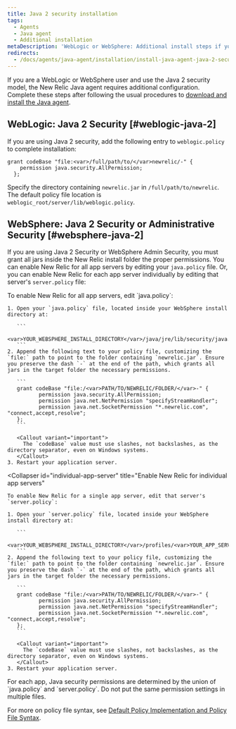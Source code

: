 ```yaml
---
title: Java 2 security installation
tags:
  - Agents
  - Java agent
  - Additional installation
metaDescription: 'WebLogic or WebSphere: Additional install steps if yo use Java 2 Security or Administrative Security.'
redirects:
  - /docs/agents/java-agent/installation/install-java-agent-java-2-security
---
```


If you are a WebLogic or WebSphere user and use the Java 2 security model, the New Relic Java agent requires additional configuration. Complete these steps after following the usual procedures to [download and install the Java agent](/docs/agents/java-agent/installation/java-agent-manual-installation).

## WebLogic: Java 2 Security [#weblogic-java-2]

If you are using Java 2 security, add the following entry to `weblogic.policy` to complete installation:

```
grant codeBase "file:<var>/full/path/to/</var>newrelic/-" {
    permission java.security.AllPermission;
  };
```

Specify the directory containing `newrelic.jar` in `/full/path/to/newrelic`. The default policy file location is `weblogic_root/server/lib/weblogic.policy`.

## WebSphere: Java 2 Security or Administrative Security [#websphere-java-2]

If you are using Java 2 Security or WebSphere Admin Security, you must grant all jars inside the New Relic install folder the proper permissions. You can enable New Relic for all app servers by editing your `java.policy` file. Or, you can enable New Relic for each app server individually by editing that server's `server.policy` file:

<CollapserGroup>
  <Collapser
    id="all-app-servers"
    title="Enable New Relic for all app servers"
  >
    To enable New Relic for all app servers, edit `java.policy`:

    1. Open your `java.policy` file, located inside your WebSphere install directory at:

       ```
       <var>YOUR_WEBSPHERE_INSTALL_DIRECTORY</var>/java/jre/lib/security/java.policy
       ```
    2. Append the following text to your policy file, customizing the `file:` path to point to the folder containing `newrelic.jar`. Ensure you preserve the dash `-` at the end of the path, which grants all jars in the target folder the necessary permissions.

       ```
       grant codeBase "file:/<var>PATH/TO/NEWRELIC/FOLDER/</var>-" {
              permission java.security.AllPermission;
              permission java.net.NetPermission "specifyStreamHandler";
              permission java.net.SocketPermission "*.newrelic.com", "connect,accept,resolve";
       };
       ```

       <Callout variant="important">
         The `codeBase` value must use slashes, not backslashes, as the directory separator, even on Windows systems.
       </Callout>
    3. Restart your application server.
  </Collapser>

  <Collapser
    id="individual-app-server"
    title="Enable New Relic for individual app servers"
  >
    To enable New Relic for a single app server, edit that server's `server.policy`:

    1. Open your `server.policy` file, located inside your WebSphere install directory at:

       ```
       <var>YOUR_WEBSPHERE_INSTALL_DIRECTORY</var>/profiles/<var>YOUR_APP_SERVER_NAME</var>/properties/server.policy
       ```
    2. Append the following text to your policy file, customizing the `file:` path to point to the folder containing `newrelic.jar`. Ensure you preserve the dash `-` at the end of the path, which grants all jars in the target folder the necessary permissions.

       ```
       grant codeBase "file:/<var>PATH/TO/NEWRELIC/FOLDER/</var>-" {
              permission java.security.AllPermission;
              permission java.net.NetPermission "specifyStreamHandler";
              permission java.net.SocketPermission "*.newrelic.com", "connect,accept,resolve";
       };
       ```

       <Callout variant="important">
         The `codeBase` value must use slashes, not backslashes, as the directory separator, even on Windows systems.
       </Callout>
    3. Restart your application server.
  </Collapser>
</CollapserGroup>

<Callout variant="tip">
  For each app, Java security permissions are determined by the union of `java.policy` and `server.policy`. Do not put the same permission settings in multiple files.
</Callout>

For more on policy file syntax, see [Default Policy Implementation and Policy File Syntax](http://docs.oracle.com/javase/8/docs/technotes/guides/security/PolicyFiles.html).
